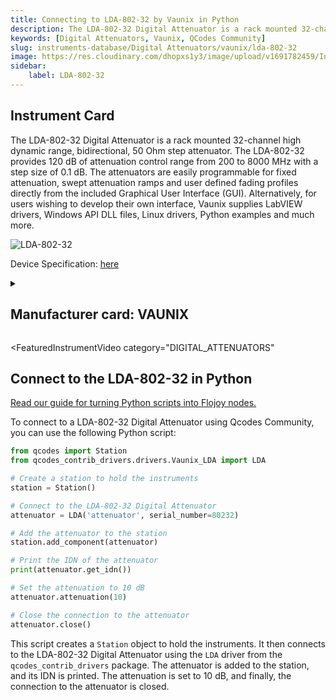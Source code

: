 ```yaml
---
title: Connecting to LDA-802-32 by Vaunix in Python
description: The LDA-802-32 Digital Attenuator is a rack mounted 32-channel high dynamic range, bidirectional, 50 Ohm step attenuator. The LDA-802-32 provides 120 dB of attenuation control range from 200 to 8000 MHz with a step size of 0.1 dB. The attenuators are easily programmable for fixed attenuation, swept attenuation ramps and user defined fading profiles directly from the included Graphical User Interface (GUI). Alternatively, for users wishing to develop their own interface, Vaunix supplies LabVIEW drivers, Windows API DLL files, Linux drivers, Python examples and much more.
keywords: [Digital Attenuators, Vaunix, QCodes Community] 
slug: instruments-database/Digital Attenuators/vaunix/lda-802-32 
image: https://res.cloudinary.com/dhopxs1y3/image/upload/v1691782459/Instruments/Digital%20Attenuator/LDA-802-32/LDA-802-32.png
sidebar:
    label: LDA-802-32 
---
```



## Instrument Card

The LDA-802-32 Digital Attenuator is a rack mounted 32-channel high dynamic range, bidirectional, 50 Ohm step attenuator. The LDA-802-32 provides 120 dB of attenuation control range from 200 to 8000 MHz with a step size of 0.1 dB. The attenuators are easily programmable for fixed attenuation, swept attenuation ramps and user defined fading profiles directly from the included Graphical User Interface (GUI). Alternatively, for users wishing to develop their own interface, Vaunix supplies LabVIEW drivers, Windows API DLL files, Linux drivers, Python examples and much more.

![LDA-802-32](https://res.cloudinary.com/dhopxs1y3/image/upload/v1691782459/Instruments/Digital%20Attenuator/LDA-802-32/LDA-802-32.png)

Device Specification: [here](https://vaunix.com/resources/digital%20attenuators-datasheet.pdf)

<details style={{ marginTop: "15px"}}>
<summary><h2 style={{display:'inline'}}>Manufacturer card: VAUNIX</h2></summary>

![VAUNIX](https://res.cloudinary.com/dhopxs1y3/image/upload/v1692125985/Instruments/Vendor%20Logos/Vaunix.png)

Vaunix Technology Corp. designs, manufactures, and services RF and microwave test equipment and digital radio communications products. Utilizing our deep RF and software engineering expertise, rooted in microwave radio and wireless equipment repair and testing, Vaunix developed the Lab Brick® family of electronic test products, which set a new standard for cost, size, and simplicity of wireless testing devices. Powered by a USB connection and controlled by easy-to-use, graphical-user-interface (GUI) software, Lab Bricks have been designed to meet the needs of wireless engineers and technicians who want to create flexible, customized system solutions either in the lab or in the field. We 've expanded our Lab Brick® family of electronic test products to include Attenuator Matrix solutions that double as Wireless [Handover Test Systems](https://vaunix.com/handover-test-systems/) to give our test technicians and product engineers the advanced capability to solve unique wireless _handover _testing challenges and bring affordability, functionality, reliability and simplicity to the microwave test bench.

- Headquarters: USA
- Yearly Revenue (millions, USD): 5
- Vendor Website: [here](https://vaunix.com/)

</details>


<FeaturedInstrumentVideo
  category="DIGITAL_ATTENUATORS"
></FeaturedInstrumentVideo>

## Connect to the LDA-802-32 in Python

[Read our guide for turning Python scripts into Flojoy nodes.](https://docs.flojoy.ai/contribution/blocks/custom-flojoy-block/)



<Tabs>
<TabItem value="Flojoy" label="Flojoy" className="flojoy-instrument-tabs">

<SectionsCard category="DIGITAL_ATTENUATORS" manufacturer="Vaunix"></SectionsCard>

</TabItem>
<TabItem value="QCodes Community" label="QCodes Community">

To connect to a LDA-802-32 Digital Attenuator using Qcodes Community, you can use the following Python script:

```python
from qcodes import Station
from qcodes_contrib_drivers.drivers.Vaunix_LDA import LDA

# Create a station to hold the instruments
station = Station()

# Connect to the LDA-802-32 Digital Attenuator
attenuator = LDA('attenuator', serial_number=80232)

# Add the attenuator to the station
station.add_component(attenuator)

# Print the IDN of the attenuator
print(attenuator.get_idn())

# Set the attenuation to 10 dB
attenuator.attenuation(10)

# Close the connection to the attenuator
attenuator.close()
```

This script creates a `Station` object to hold the instruments. It then connects to the LDA-802-32 Digital Attenuator using the `LDA` driver from the `qcodes_contrib_drivers` package. The attenuator is added to the station, and its IDN is printed. The attenuation is set to 10 dB, and finally, the connection to the attenuator is closed.

</TabItem>
</Tabs>